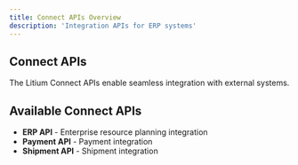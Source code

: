 ```yaml
---
title: Connect APIs Overview
description: 'Integration APIs for ERP systems'
---
```


## Connect APIs

The Litium Connect APIs enable seamless integration with external systems.

## Available Connect APIs

- **ERP API** - Enterprise resource planning integration
- **Payment API** - Payment integration
- **Shipment API** - Shipment integration